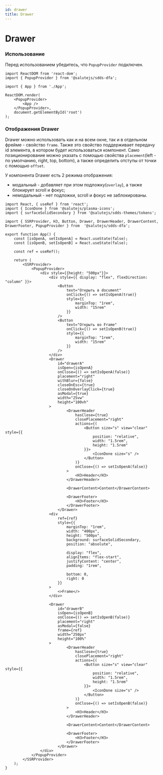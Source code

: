 ```yaml
---
id: drawer
title: Drawer
---
```



# Drawer
<Description name="Drawer" />
<PropsTable name="Drawer" />

### Использование

Перед использованием убедитесь, что `PopupProvider` подключен.

```tsx title="index.ts"
import ReactDOM from 'react-dom';
import { PopupProvider } from '@salutejs/sdds-dfa';

import { App } from './App';

ReactDOM.render(
    <PopupProvider>
        <App />
    </PopupProvider>,
    document.getElementById('root')
);
```

### Отображения Drawer

Drawer можно использовать как и на всем окне, так и в отдельном фрейме - свойство `frame`.
Также это свойство поддерживает передачу id элемента, в котором будет использоваться компонент.
Само позиционирование можно указать с помощью свойства `placement`(left - по умолчанию, right, top, bottom),
а также определить отступы от точки с помощью `offset`.
 
У компонента Drawer есть 2 режима отображения: 
- модальный - добавляет при этом подложку(`overlay`), а также блокирует scroll и фокус;
- немодальный - нет подложки, scroll и фокус не заблокированы.

```tsx live
import React, { useRef } from 'react';
import { IconDone } from '@salutejs/plasma-icons';
import { surfaceSolidSecondary } from '@salutejs/sdds-themes/tokens';

import { SSRProvider, H3, Button, Drawer, DrawerHeader, DrawerContent, DrawerFooter, PopupProvider } from  '@salutejs/sdds-dfa';

export function App() {
    const [isOpenA, setIsOpenA] = React.useState(false);
    const [isOpenB, setIsOpenB] = React.useState(false);

    const ref = useRef();

    return (
        <SSRProvider>
            <PopupProvider>
                <div style={{height: "500px"}}>
                    <div style={{ display: "flex", flexDirection: "column" }}>
                        <Button 
                            text="Открыть в document" 
                            onClick={() => setIsOpenA(true)}
                            style={{
                                marginTop: "1rem",
                                width: "15rem"
                            }}
                        />
                        <Button 
                            text="Открыть во Frame" 
                            onClick={() => setIsOpenB(true)}
                            style={{
                                marginTop: "1rem",
                                width: "15rem"
                            }}
                        />
                    </div>
                    <Drawer
                        id="drawerA"
                        isOpen={isOpenA} 
                        onClose={() => setIsOpenA(false)}
                        placement="right"
                        withBlur={false}
                        closeOnEsc={true}
                        closeOnOverlayClick={true}
                        asModal={true}
                        width="25vw"
                        height="100vh"
                    >
                            <DrawerHeader
                                hasClose={true}
                                closePlacement="right"
                                actions={(
                                    <Button size="s" view="clear" style={{
                                        position: "relative",
                                        width: "1.5rem",
                                        height: "1.5rem"
                                    }}>
                                        <IconDone size="s" />
                                    </Button>
                                )}
                                onClose={() => setIsOpenA(false)}
                            >
                                <H3>Header</H3>
                            </DrawerHeader>

                            <DrawerContent>Content</DrawerContent>
                            
                            <DrawerFooter>
                                <H3>Footer</H3>
                            </DrawerFooter>
                        </Drawer>
                    <div 
                        ref={ref} 
                        style={{
                            marginTop: "1rem",
                            width: "400px",
                            height: "500px",
                            background: surfaceSolidSecondary,
                            position: "absolute",

                            display: "flex",
                            alignItems: "flex-start",
                            justifyContent: "center",
                            padding: "1rem",

                            bottom: 0,
                            right: 0
                        }}
                    >
                        <>Frame</>
                    </div>
                    
                    <Drawer
                        id="drawerB"
                        isOpen={isOpenB} 
                        onClose={() => setIsOpenB(false)}
                        placement="right"
                        asModal={false}
                        frame={ref}
                        width="250px"
                        height="100%"
                    >
                            <DrawerHeader
                                hasClose={true}
                                closePlacement="right"
                                actions={(
                                    <Button size="s" view="clear" style={{
                                        position: "relative",
                                        width: "1.5rem",
                                        height: "1.5rem"
                                    }}>
                                        <IconDone size="s" />
                                    </Button>
                                )}
                                onClose={() => setIsOpenB(false)}
                            >
                                <H3>Header</H3>
                            </DrawerHeader>

                            <DrawerContent>Content</DrawerContent>
                            
                            <DrawerFooter>
                                <H3>Footer</H3>
                            </DrawerFooter>
                        </Drawer>
                </div>
            </PopupProvider>
        </SSRProvider>
    );
}
```
